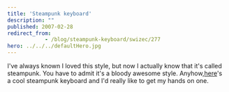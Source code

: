 ```yaml
---
title: 'Steampunk keyboard'
description: ""
published: 2007-02-28
redirect_from: 
            - /blog/steampunk-keyboard/swizec/277
hero: ../../../defaultHero.jpg
---
```

I&#x27;ve always known I loved this style, but now I actually know that it&#x27;s called steampunk. You have to admit it&#x27;s a bloody awesome style. Anyhow,[here](http://steampunkworkshop.com/keyboard.shtml)&#x27;s a cool steampunk keyboard and I&#x27;d really like to get my hands on one.
